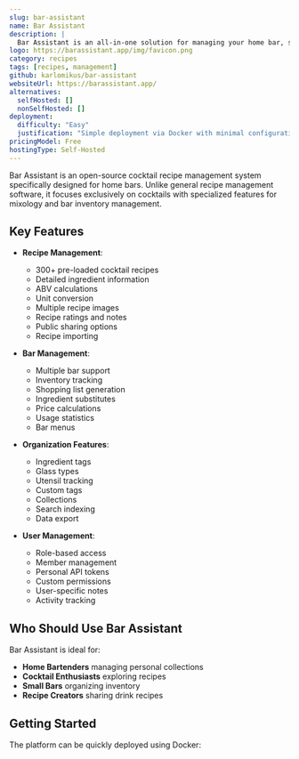 ```yaml
---
slug: bar-assistant
name: Bar Assistant
description: |
  Bar Assistant is an all-in-one solution for managing your home bar, specifically designed for cocktail recipes with features like ingredient substitutes, ABV calculations, unit switching and more.
logo: https://barassistant.app/img/favicon.png
category: recipes
tags: [recipes, management]
github: karlomikus/bar-assistant
websiteUrl: https://barassistant.app/
alternatives:
  selfHosted: []
  nonSelfHosted: []
deployment:
  difficulty: "Easy"
  justification: "Simple deployment via Docker with minimal configuration required."
pricingModel: Free
hostingType: Self-Hosted
---
```


Bar Assistant is an open-source cocktail recipe management system specifically
designed for home bars. Unlike general recipe management software, it focuses
exclusively on cocktails with specialized features for mixology and bar
inventory management.

## Key Features

- **Recipe Management**:

  - 300+ pre-loaded cocktail recipes
  - Detailed ingredient information
  - ABV calculations
  - Unit conversion
  - Multiple recipe images
  - Recipe ratings and notes
  - Public sharing options
  - Recipe importing

- **Bar Management**:

  - Multiple bar support
  - Inventory tracking
  - Shopping list generation
  - Ingredient substitutes
  - Price calculations
  - Usage statistics
  - Bar menus

- **Organization Features**:

  - Ingredient tags
  - Glass types
  - Utensil tracking
  - Custom tags
  - Collections
  - Search indexing
  - Data export

- **User Management**:
  - Role-based access
  - Member management
  - Personal API tokens
  - Custom permissions
  - User-specific notes
  - Activity tracking

## Who Should Use Bar Assistant

Bar Assistant is ideal for:

- **Home Bartenders** managing personal collections
- **Cocktail Enthusiasts** exploring recipes
- **Small Bars** organizing inventory
- **Recipe Creators** sharing drink recipes

## Getting Started

The platform can be quickly deployed using Docker:
